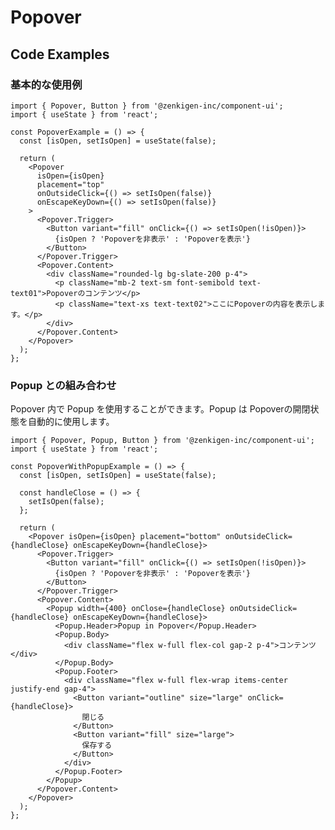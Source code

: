 
<Meta title="Popover" of={PopoverStories} />

# Popover

<Canvas />

<Controls of={Component} />

## Code Examples

### 基本的な使用例

```tsx
import { Popover, Button } from '@zenkigen-inc/component-ui';
import { useState } from 'react';

const PopoverExample = () => {
  const [isOpen, setIsOpen] = useState(false);

  return (
    <Popover
      isOpen={isOpen}
      placement="top"
      onOutsideClick={() => setIsOpen(false)}
      onEscapeKeyDown={() => setIsOpen(false)}
    >
      <Popover.Trigger>
        <Button variant="fill" onClick={() => setIsOpen(!isOpen)}>
          {isOpen ? 'Popoverを非表示' : 'Popoverを表示'}
        </Button>
      </Popover.Trigger>
      <Popover.Content>
        <div className="rounded-lg bg-slate-200 p-4">
          <p className="mb-2 text-sm font-semibold text-text01">Popoverのコンテンツ</p>
          <p className="text-xs text-text02">ここにPopoverの内容を表示します。</p>
        </div>
      </Popover.Content>
    </Popover>
  );
};
```

### Popup との組み合わせ

Popover 内で Popup を使用することができます。Popup は Popoverの開閉状態を自動的に使用します。

```tsx
import { Popover, Popup, Button } from '@zenkigen-inc/component-ui';
import { useState } from 'react';

const PopoverWithPopupExample = () => {
  const [isOpen, setIsOpen] = useState(false);

  const handleClose = () => {
    setIsOpen(false);
  };

  return (
    <Popover isOpen={isOpen} placement="bottom" onOutsideClick={handleClose} onEscapeKeyDown={handleClose}>
      <Popover.Trigger>
        <Button variant="fill" onClick={() => setIsOpen(!isOpen)}>
          {isOpen ? 'Popoverを非表示' : 'Popoverを表示'}
        </Button>
      </Popover.Trigger>
      <Popover.Content>
        <Popup width={400} onClose={handleClose} onOutsideClick={handleClose} onEscapeKeyDown={handleClose}>
          <Popup.Header>Popup in Popover</Popup.Header>
          <Popup.Body>
            <div className="flex w-full flex-col gap-2 p-4">コンテンツ</div>
          </Popup.Body>
          <Popup.Footer>
            <div className="flex w-full flex-wrap items-center justify-end gap-4">
              <Button variant="outline" size="large" onClick={handleClose}>
                閉じる
              </Button>
              <Button variant="fill" size="large">
                保存する
              </Button>
            </div>
          </Popup.Footer>
        </Popup>
      </Popover.Content>
    </Popover>
  );
};
```
